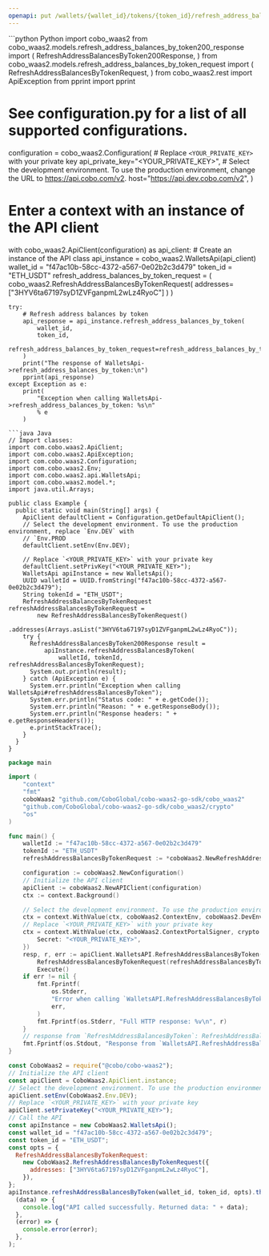 ```yaml
---
openapi: put /wallets/{wallet_id}/tokens/{token_id}/refresh_address_balances
---
```


<RequestExample>
```python Python
import cobo_waas2
from cobo_waas2.models.refresh_address_balances_by_token200_response import (
    RefreshAddressBalancesByToken200Response,
)
from cobo_waas2.models.refresh_address_balances_by_token_request import (
    RefreshAddressBalancesByTokenRequest,
)
from cobo_waas2.rest import ApiException
from pprint import pprint

# See configuration.py for a list of all supported configurations.
configuration = cobo_waas2.Configuration(
    # Replace `<YOUR_PRIVATE_KEY>` with your private key
    api_private_key="<YOUR_PRIVATE_KEY>",
    # Select the development environment. To use the production environment, change the URL to https://api.cobo.com/v2.
    host="https://api.dev.cobo.com/v2",
)
# Enter a context with an instance of the API client
with cobo_waas2.ApiClient(configuration) as api_client:
    # Create an instance of the API class
    api_instance = cobo_waas2.WalletsApi(api_client)
    wallet_id = "f47ac10b-58cc-4372-a567-0e02b2c3d479"
    token_id = "ETH_USDT"
    refresh_address_balances_by_token_request = (
        cobo_waas2.RefreshAddressBalancesByTokenRequest(
            addresses=["3HYV6ta67197syD1ZVFganpmL2wLz4RyoC"]
        )
    )

    try:
        # Refresh address balances by token
        api_response = api_instance.refresh_address_balances_by_token(
            wallet_id,
            token_id,
            refresh_address_balances_by_token_request=refresh_address_balances_by_token_request,
        )
        print("The response of WalletsApi->refresh_address_balances_by_token:\n")
        pprint(api_response)
    except Exception as e:
        print(
            "Exception when calling WalletsApi->refresh_address_balances_by_token: %s\n"
            % e
        )

```
```java Java
// Import classes:
import com.cobo.waas2.ApiClient;
import com.cobo.waas2.ApiException;
import com.cobo.waas2.Configuration;
import com.cobo.waas2.Env;
import com.cobo.waas2.api.WalletsApi;
import com.cobo.waas2.model.*;
import java.util.Arrays;

public class Example {
  public static void main(String[] args) {
    ApiClient defaultClient = Configuration.getDefaultApiClient();
    // Select the development environment. To use the production environment, replace `Env.DEV` with
    // `Env.PROD
    defaultClient.setEnv(Env.DEV);

    // Replace `<YOUR_PRIVATE_KEY>` with your private key
    defaultClient.setPrivKey("<YOUR_PRIVATE_KEY>");
    WalletsApi apiInstance = new WalletsApi();
    UUID walletId = UUID.fromString("f47ac10b-58cc-4372-a567-0e02b2c3d479");
    String tokenId = "ETH_USDT";
    RefreshAddressBalancesByTokenRequest refreshAddressBalancesByTokenRequest =
        new RefreshAddressBalancesByTokenRequest()
            .addresses(Arrays.asList("3HYV6ta67197syD1ZVFganpmL2wLz4RyoC"));
    try {
      RefreshAddressBalancesByToken200Response result =
          apiInstance.refreshAddressBalancesByToken(
              walletId, tokenId, refreshAddressBalancesByTokenRequest);
      System.out.println(result);
    } catch (ApiException e) {
      System.err.println("Exception when calling WalletsApi#refreshAddressBalancesByToken");
      System.err.println("Status code: " + e.getCode());
      System.err.println("Reason: " + e.getResponseBody());
      System.err.println("Response headers: " + e.getResponseHeaders());
      e.printStackTrace();
    }
  }
}

```
```go Go
package main

import (
	"context"
	"fmt"
	coboWaas2 "github.com/CoboGlobal/cobo-waas2-go-sdk/cobo_waas2"
	"github.com/CoboGlobal/cobo-waas2-go-sdk/cobo_waas2/crypto"
	"os"
)

func main() {
	walletId := "f47ac10b-58cc-4372-a567-0e02b2c3d479"
	tokenId := "ETH_USDT"
	refreshAddressBalancesByTokenRequest := *coboWaas2.NewRefreshAddressBalancesByTokenRequest([]string{"3HYV6ta67197syD1ZVFganpmL2wLz4RyoC"})

	configuration := coboWaas2.NewConfiguration()
	// Initialize the API client
	apiClient := coboWaas2.NewAPIClient(configuration)
	ctx := context.Background()

	// Select the development environment. To use the production environment, replace coboWaas2.DevEnv with coboWaas2.ProdEnv
	ctx = context.WithValue(ctx, coboWaas2.ContextEnv, coboWaas2.DevEnv)
	// Replace `<YOUR_PRIVATE_KEY>` with your private key
	ctx = context.WithValue(ctx, coboWaas2.ContextPortalSigner, crypto.Ed25519Signer{
		Secret: "<YOUR_PRIVATE_KEY>",
	})
	resp, r, err := apiClient.WalletsAPI.RefreshAddressBalancesByToken(ctx, walletId, tokenId).
		RefreshAddressBalancesByTokenRequest(refreshAddressBalancesByTokenRequest).
		Execute()
	if err != nil {
		fmt.Fprintf(
			os.Stderr,
			"Error when calling `WalletsAPI.RefreshAddressBalancesByToken``: %v\n",
			err,
		)
		fmt.Fprintf(os.Stderr, "Full HTTP response: %v\n", r)
	}
	// response from `RefreshAddressBalancesByToken`: RefreshAddressBalancesByToken200Response
	fmt.Fprintf(os.Stdout, "Response from `WalletsAPI.RefreshAddressBalancesByToken`: %v\n", resp)
}

```
```javascript JavaScript
const CoboWaas2 = require("@cobo/cobo-waas2");
// Initialize the API client
const apiClient = CoboWaas2.ApiClient.instance;
// Select the development environment. To use the production environment, replace `Env.DEV` with `Env.PROD`
apiClient.setEnv(CoboWaas2.Env.DEV);
// Replace `<YOUR_PRIVATE_KEY>` with your private key
apiClient.setPrivateKey("<YOUR_PRIVATE_KEY>");
// Call the API
const apiInstance = new CoboWaas2.WalletsApi();
const wallet_id = "f47ac10b-58cc-4372-a567-0e02b2c3d479";
const token_id = "ETH_USDT";
const opts = {
  RefreshAddressBalancesByTokenRequest:
    new CoboWaas2.RefreshAddressBalancesByTokenRequest({
      addresses: ["3HYV6ta67197syD1ZVFganpmL2wLz4RyoC"],
    }),
};
apiInstance.refreshAddressBalancesByToken(wallet_id, token_id, opts).then(
  (data) => {
    console.log("API called successfully. Returned data: " + data);
  },
  (error) => {
    console.error(error);
  },
);

```
</RequestExample>
